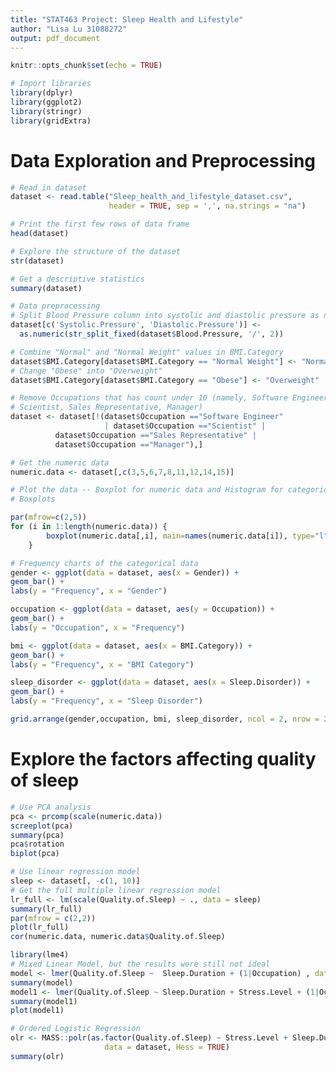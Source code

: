 ```yaml
---
title: "STAT463 Project: Sleep Health and Lifestyle"
author: "Lisa Lu 31088272"
output: pdf_document
---
```


```r
knitr::opts_chunk$set(echo = TRUE)
```


```r
# Import libraries
library(dplyr)
library(ggplot2)
library(stringr)
library(gridExtra)
```

# Data Exploration and Preprocessing
```r
# Read in dataset
dataset <- read.table("Sleep_health_and_lifestyle_dataset.csv", 
                      header = TRUE, sep = ',', na.strings = "na")

# Print the first few rows of data frame
head(dataset)

# Explore the structure of the dataset
str(dataset)

# Get a descriptive statistics
summary(dataset)

# Data preprocessing
# Split Blood Pressure column into systolic and diastolic pressure as numeric data
dataset[c('Systolic.Pressure', 'Diastolic.Pressure')] <- 
  as.numeric(str_split_fixed(dataset$Blood.Pressure, '/', 2))

# Combine "Normal" and "Normal Weight" values in BMI.Category
dataset$BMI.Category[dataset$BMI.Category == "Normal Weight"] <- "Normal"
# Change "Obese" into "Overweight"
dataset$BMI.Category[dataset$BMI.Category == "Obese"] <- "Overweight"

# Remove Occupations that has count under 10 (namely, Software Engineer, 
# Scientist, Sales Representative, Manager)
dataset <- dataset[!(dataset$Occupation =="Software Engineer" 
                     | dataset$Occupation =="Scientist" |
          dataset$Occupation =="Sales Representative" |
          dataset$Occupation =="Manager"),]
```

```r
# Get the numeric data
numeric.data <- dataset[,c(3,5,6,7,8,11,12,14,15)]

# Plot the data -- Boxplot for numeric data and Histogram for categorical data
# Boxplots

par(mfrow=c(2,5))
for (i in 1:length(numeric.data)) {
        boxplot(numeric.data[,i], main=names(numeric.data[i]), type="l")
    }
```


```r
# Frequency charts of the categorical data
gender <- ggplot(data = dataset, aes(x = Gender)) +
geom_bar() +
labs(y = "Frequency", x = "Gender")

occupation <- ggplot(data = dataset, aes(y = Occupation)) +
geom_bar() +
labs(y = "Occupation", x = "Frequency")

bmi <- ggplot(data = dataset, aes(x = BMI.Category)) +
geom_bar() +
labs(y = "Frequency", x = "BMI Category")

sleep_disorder <- ggplot(data = dataset, aes(x = Sleep.Disorder)) +
geom_bar() +
labs(y = "Frequency", x = "Sleep Disorder")

grid.arrange(gender,occupation, bmi, sleep_disorder, ncol = 2, nrow = 2)
```


# Explore the factors affecting quality of sleep
```r
# Use PCA analysis
pca <- prcomp(scale(numeric.data))
screeplot(pca)
summary(pca)
pca$rotation
biplot(pca)
```

```r
# Use linear regression model
sleep <- dataset[, -c(1, 10)]
# Get the full multiple linear regression model
lr_full <- lm(scale(Quality.of.Sleep) ~ ., data = sleep)
summary(lr_full)
par(mfrow = c(2,2))
plot(lr_full)
cor(numeric.data, numeric.data$Quality.of.Sleep)
```


```r
library(lme4)
# Mixed Linear Model, but the results were still not ideal
model <- lmer(Quality.of.Sleep ~  Sleep.Duration + (1|Occupation) , data = sleep)
summary(model)
model1 <- lmer(Quality.of.Sleep ~ Sleep.Duration + Stress.Level + (1|Occupation), data = sleep)
summary(model1)
plot(model1)
```
```r
# Ordered Logistic Regression
olr <- MASS::polr(as.factor(Quality.of.Sleep) ~ Stress.Level + Sleep.Duration,
                     data = dataset, Hess = TRUE) 
summary(olr)

```

